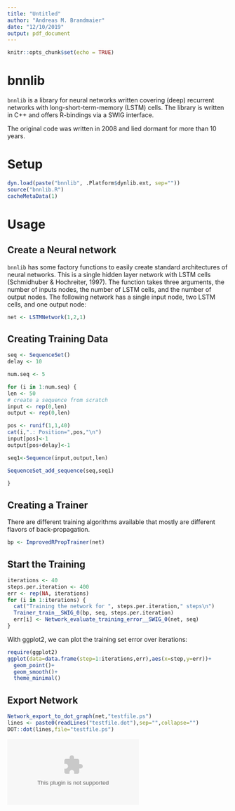 ```yaml
---
title: "Untitled"
author: "Andreas M. Brandmaier"
date: "12/10/2019"
output: pdf_document
---
```


```r
knitr::opts_chunk$set(echo = TRUE)
```

# bnnlib

`bnnlib` is a library for neural networks written covering (deep) recurrent networks with long-short-term-memory (LSTM) cells. The library is written in C++ and offers R-bindings via a SWIG interface.

The original code was written in 2008 and lied dormant for more than 10 years.


# Setup

```r
dyn.load(paste("bnnlib", .Platform$dynlib.ext, sep=""))
source("bnnlib.R")
cacheMetaData(1)
```

# Usage

## Create a Neural network

`bnnlib` has some factory functions to easily create standard architectures of neural networks. This is a single hidden layer network with LSTM cells (Schmidhuber & Hochreiter, 1997). The function takes three arguments, the number of inputs nodes, the number of LSTM cells, and the number of output nodes. The following network has a single input node, two LSTM cells, and one output node:

```r
net <- LSTMNetwork(1,2,1)
```

## Creating Training Data

```r

seq <- SequenceSet()
delay <- 10

num.seq <- 5

for (i in 1:num.seq) {
len <- 50
# create a sequence from scratch
input <- rep(0,len)
output <- rep(0,len)

pos <- runif(1,1,40)
cat(i,".: Position=",pos,"\n")
input[pos]<-1
output[pos+delay]<-1

seq1<-Sequence(input,output,len)

SequenceSet_add_sequence(seq,seq1)

}
```

## Creating a Trainer

There are different training algorithms available that mostly are different flavors of back-propagation.

```r
bp <- ImprovedRPropTrainer(net)
```

## Start the Training

```r
iterations <- 40
steps.per.iteration <- 400
err <- rep(NA, iterations)
for (i in 1:iterations) {
  cat("Training the network for ", steps.per.iteration," steps\n")
  Trainer_train__SWIG_0(bp, seq, steps.per.iteration)
  err[i] <- Network_evaluate_training_error__SWIG_0(net, seq)
}
```

With ggplot2, we can plot the training set error over iterations:

```r
require(ggplot2)
ggplot(data=data.frame(step=1:iterations,err),aes(x=step,y=err))+
  geom_point()+
  geom_smooth()+
  theme_minimal()
```

## Export Network

```r
Network_export_to_dot_graph(net,"testfile.ps")
lines <- paste0(readLines("testfile.dot"),sep="",collapse="")
DOT::dot(lines,file="testfile.ps")
```

![](testfile.ps)

